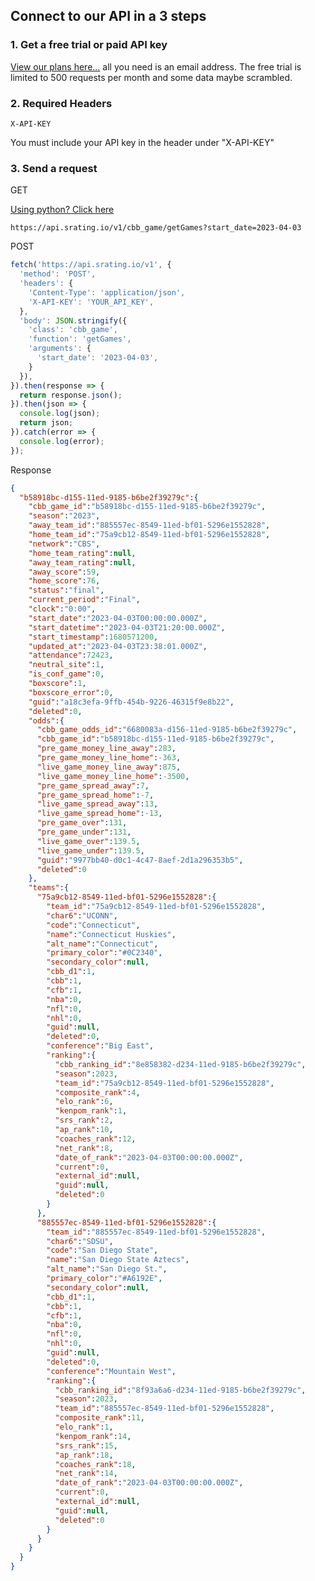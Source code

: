 ## Connect to our API in a 3 steps

### 1. Get a free trial or paid API key
[View our plans here...](https://srating.io/pricing) all you need is an email address. The free trial is limited to 500 requests per month and some data maybe scrambled.

### 2. Required Headers
```console
X-API-KEY
```
You must include your API key in the header under "X-API-KEY"

### 3. Send a request

GET

[Using python? Click here](/python)

```console
https://api.srating.io/v1/cbb_game/getGames?start_date=2023-04-03
```

POST
```js {5} copy filename="javascript"
fetch('https://api.srating.io/v1', {
  'method': 'POST',
  'headers': {
    'Content-Type': 'application/json',
    'X-API-KEY': 'YOUR_API_KEY',
  },
  'body': JSON.stringify({
    'class': 'cbb_game',
    'function': 'getGames',
    'arguments': {
      'start_date': '2023-04-03',
    }
  }),
}).then(response => {
  return response.json();
}).then(json => {
  console.log(json);
  return json;
}).catch(error => {
  console.log(error);
});
```

Response
```json
{
  "b58918bc-d155-11ed-9185-b6be2f39279c":{
    "cbb_game_id":"b58918bc-d155-11ed-9185-b6be2f39279c",
    "season":"2023",
    "away_team_id":"885557ec-8549-11ed-bf01-5296e1552828",
    "home_team_id":"75a9cb12-8549-11ed-bf01-5296e1552828",
    "network":"CBS",
    "home_team_rating":null,
    "away_team_rating":null,
    "away_score":59,
    "home_score":76,
    "status":"final",
    "current_period":"Final",
    "clock":"0:00",
    "start_date":"2023-04-03T00:00:00.000Z",
    "start_datetime":"2023-04-03T21:20:00.000Z",
    "start_timestamp":1680571200,
    "updated_at":"2023-04-03T23:38:01.000Z",
    "attendance":72423,
    "neutral_site":1,
    "is_conf_game":0,
    "boxscore":1,
    "boxscore_error":0,
    "guid":"a18c3efa-9ffb-454b-9226-46315f9e8b22",
    "deleted":0,
    "odds":{
      "cbb_game_odds_id":"6680083a-d156-11ed-9185-b6be2f39279c",
      "cbb_game_id":"b58918bc-d155-11ed-9185-b6be2f39279c",
      "pre_game_money_line_away":283,
      "pre_game_money_line_home":-363,
      "live_game_money_line_away":875,
      "live_game_money_line_home":-3500,
      "pre_game_spread_away":7,
      "pre_game_spread_home":-7,
      "live_game_spread_away":13,
      "live_game_spread_home":-13,
      "pre_game_over":131,
      "pre_game_under":131,
      "live_game_over":139.5,
      "live_game_under":139.5,
      "guid":"9977bb40-d0c1-4c47-8aef-2d1a296353b5",
      "deleted":0
    },
    "teams":{
      "75a9cb12-8549-11ed-bf01-5296e1552828":{
        "team_id":"75a9cb12-8549-11ed-bf01-5296e1552828",
        "char6":"UCONN",
        "code":"Connecticut",
        "name":"Connecticut Huskies",
        "alt_name":"Connecticut",
        "primary_color":"#0C2340",
        "secondary_color":null,
        "cbb_d1":1,
        "cbb":1,
        "cfb":1,
        "nba":0,
        "nfl":0,
        "nhl":0,
        "guid":null,
        "deleted":0,
        "conference":"Big East",
        "ranking":{
          "cbb_ranking_id":"8e858382-d234-11ed-9185-b6be2f39279c",
          "season":2023,
          "team_id":"75a9cb12-8549-11ed-bf01-5296e1552828",
          "composite_rank":4,
          "elo_rank":6,
          "kenpom_rank":1,
          "srs_rank":2,
          "ap_rank":10,
          "coaches_rank":12,
          "net_rank":8,
          "date_of_rank":"2023-04-03T00:00:00.000Z",
          "current":0,
          "external_id":null,
          "guid":null,
          "deleted":0
        }
      },
      "885557ec-8549-11ed-bf01-5296e1552828":{
        "team_id":"885557ec-8549-11ed-bf01-5296e1552828",
        "char6":"SDSU",
        "code":"San Diego State",
        "name":"San Diego State Aztecs",
        "alt_name":"San Diego St.",
        "primary_color":"#A6192E",
        "secondary_color":null,
        "cbb_d1":1,
        "cbb":1,
        "cfb":1,
        "nba":0,
        "nfl":0,
        "nhl":0,
        "guid":null,
        "deleted":0,
        "conference":"Mountain West",
        "ranking":{
          "cbb_ranking_id":"8f93a6a6-d234-11ed-9185-b6be2f39279c",
          "season":2023,
          "team_id":"885557ec-8549-11ed-bf01-5296e1552828",
          "composite_rank":11,
          "elo_rank":1,
          "kenpom_rank":14,
          "srs_rank":15,
          "ap_rank":18,
          "coaches_rank":18,
          "net_rank":14,
          "date_of_rank":"2023-04-03T00:00:00.000Z",
          "current":0,
          "external_id":null,
          "guid":null,
          "deleted":0
        }
      }
    }
  }
}
```